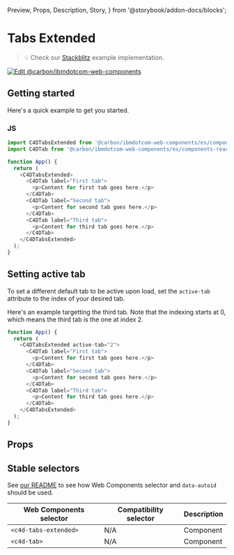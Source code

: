  Preview,
  Props,
  Description,
  Story,
} from '@storybook/addon-docs/blocks';

# Tabs Extended

> 💡 Check our
> [Stackblitz](https://stackblitz.com/github/carbon-design-system/carbon-for-ibm-dotcom/tree/main/packages/web-components/examples/stackblitz/components-react/tabs-extended)
> example implementation.

[![Edit @carbon/ibmdotcom-web-components](https://developer.stackblitz.com/img/open_in_stackblitz.svg)](https://stackblitz.com/github/carbon-design-system/carbon-for-ibm-dotcom/tree/main/packages/web-components/examples/stackblitz/components-react/tabs-extended)

## Getting started

Here's a quick example to get you started.

### JS

```javascript
import C4DTabsExtended from '@carbon/ibmdotcom-web-components/es/components-react/tabs-extended/tabs-extended.js';
import C4DTab from '@carbon/ibmdotcom-web-components/es/components-react/tabs-extended/tab.js';

function App() {
  return (
    <C4DTabsExtended>
      <C4DTab label="First tab">
        <p>Content for first tab goes here.</p>
      </C4DTab>
      <C4DTab label="Second tab">
        <p>Content for second tab goes here.</p>
      </C4DTab>
      <C4DTab label="Third tab">
        <p>Content for third tab goes here.</p>
      </C4DTab>
    </C4DTabsExtended>
  );
}
```

## Setting active tab

To set a different default tab to be active upon load, set the `active-tab`
attribute to the index of your desired tab.

Here's an example targetting the third tab. Note that the indexing starts at 0,
which means the third tab is the one at index 2.

```javascript
function App() {
  return (
    <C4DTabsExtended active-tab="2">
      <C4DTab label="First tab">
        <p>Content for first tab goes here.</p>
      </C4DTab>
      <C4DTab label="Second tab">
        <p>Content for second tab goes here.</p>
      </C4DTab>
      <C4DTab label="Third tab">
        <p>Content for third tab goes here.</p>
      </C4DTab>
    </C4DTabsExtended>
  );
}
```

## Props

<Props of={PropTypesRef} />

## Stable selectors

See
[our README](https://github.com/carbon-design-system/carbon-for-ibm-dotcom/tree/main/packages/web-components#stable-selectors-for-analytics-and-integratione2e-testing-in-web-components)
to see how Web Components selector and `data-autoid` should be used.

| Web Components selector | Compatibility selector | Description |
| ----------------------- | ---------------------- | ----------- |
| `<c4d-tabs-extended>`   | N/A                    | Component   |
| `<c4d-tab>`             | N/A                    | Component   |

<Description markdown={contributing} />
